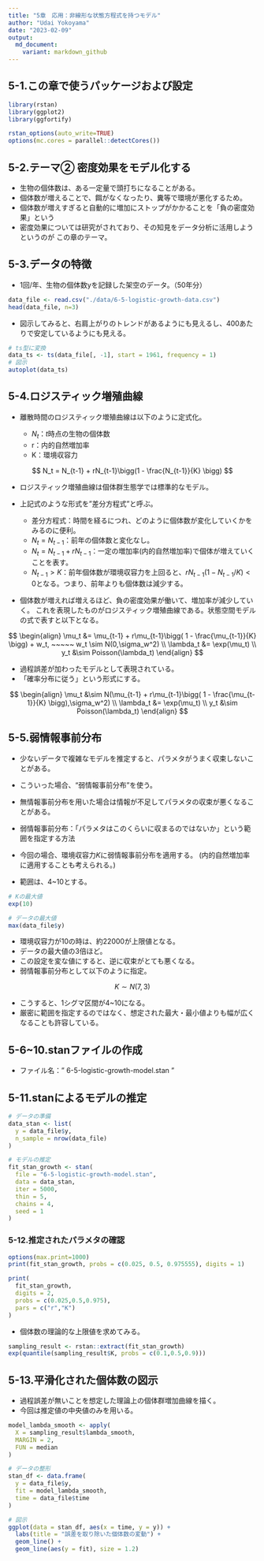 ```yaml
---
title: "5章　応用：非線形な状態方程式を持つモデル"
author: "Udai Yokoyama"
date: "2023-02-09"
output:
  md_document:
    variant: markdown_github
---
```


## 5-1.この章で使うパッケージおよび設定

```r
library(rstan)
library(ggplot2)
library(ggfortify)
```

```r
rstan_options(auto_write=TRUE)
options(mc.cores = parallel::detectCores())
```

## 5-2.テーマ② 密度効果をモデル化する

-   生物の個体数は、ある一定量で頭打ちになることがある。
-   個体数が増えることで、餌がなくなったり、糞等で環境が悪化するため。
-   個体数が増えすぎると自動的に増加にストップがかかることを「負の密度効果」という
-   密度効果については研究がされており、その知見をデータ分析に活用しようというのが この章のテーマ。

## 5-3.データの特徴

-   1回/年、生物の個体数yを記録した架空のデータ。（50年分）

```r
data_file <- read.csv("./data/6-5-logistic-growth-data.csv")
head(data_file, n=3)
```

-   図示してみると、右肩上がりのトレンドがあるようにも見えるし、400あたりで安定しているようにも見える。

```r
# ts型に変換
data_ts <- ts(data_file[, -1], start = 1961, frequency = 1)
# 図示
autoplot(data_ts)
```

## 5-4.ロジスティック増殖曲線

-   離散時間のロジスティック増殖曲線は以下のように定式化。

    - $N_t$：$t$時点の生物の個体数
    - r：内的自然増加率
    - K：環境収容力

$$
N_t = N_{t-1} + rN_{t-1}\bigg(1 - \frac{N_{t-1}}{K} \bigg)
$$

- ロジスティック増殖曲線は個体群生態学では標準的なモデル。
- 上記式のような形式を"差分方程式"と呼ぶ。

    - 差分方程式：時間を経るにつれ、どのように個体数が変化していくかをみるのに便利。
    - $N_t = N_{t-1}$：前年の個体数と変化なし。
    - $N_t = N_{t-1} + rN_{t-1}$：一定の増加率(内的自然増加率)で個体が増えていくことを表す。
    - $N_{t-1}>K$：前年個体数が環境収容力を上回ると、$rN_{t-1}(1-N_{t-1}/K)<0$となる。つまり、前年よりも個体数は減少する。

- 個体数が増えれば増えるほど、負の密度効果が働いて、増加率が減少していく。
  これを表現したものがロジスティック増殖曲線である。状態空間モデルの式で表すと以下となる。
  
$$
\begin{align}
\mu_t &= \mu_{t-1} + r\mu_{t-1}\bigg( 1 - \frac{\mu_{t-1}}{K} \bigg) + w_t, ~~~~~ w_t \sim N(0,\sigma_w^2) \\
\lambda_t &= \exp(\mu_t) \\
y_t &\sim Poisson(\lambda_t)
\end{align}
$$

- 過程誤差が加わったモデルとして表現されている。
- 「確率分布に従う」という形式にする。

$$
\begin{align}
\mu_t &\sim N(\mu_{t-1} + r\mu_{t-1}\bigg( 1 - \frac{\mu_{t-1}}{K} \bigg),\sigma_w^2) \\
\lambda_t &= \exp(\mu_t) \\
y_t &\sim Poisson(\lambda_t)
\end{align}
$$

## 5-5.弱情報事前分布

- 少ないデータで複雑なモデルを推定すると、パラメタがうまく収束しないことがある。
- こういった場合、"弱情報事前分布"を使う。
- 無情報事前分布を用いた場合は情報が不足してパラメタの収束が悪くなることがある。
- 弱情報事前分布：「パラメタはこのくらいに収まるのではないか」という範囲を指定する方法

- 今回の場合、環境収容力$K$に弱情報事前分布を適用する。
  (内的自然増加率に適用することも考えられる。)
  
- 範囲は、4~10とする。

```r
# Kの最大値
exp(10)

# データの最大値
max(data_file$y)
```

- 環境収容力が10の時は、約22000が上限値となる。
- データの最大値の3倍ほど。
- この設定を変な値にすると、逆に収束がとても悪くなる。
- 弱情報事前分布として以下のように指定。

$$
K \sim N(7,3)
$$

- こうすると、1シグマ区間が4~10になる。
- 厳密に範囲を指定するのではなく、想定された最大・最小値よりも幅が広くなることも許容している。

## 5-6~10.stanファイルの作成

- ファイル名：" 6-5-logistic-growth-model.stan "

## 5-11.stanによるモデルの推定

```r
# データの準備
data_stan <- list(
  y = data_file$y,
  n_sample = nrow(data_file)
)

# モデルの推定
fit_stan_growth <- stan(
  file = "6-5-logistic-growth-model.stan",
  data = data_stan,
  iter = 5000,
  thin = 5,
  chains = 4,
  seed = 1
)
```

### 5-12.推定されたパラメタの確認

```r
options(max.print=1000)
print(fit_stan_growth, probs = c(0.025, 0.5, 0.975555), digits = 1)
```

```r
print(
  fit_stan_growth,
  digits = 2,
  probs = c(0.025,0.5,0.975),
  pars = c("r","K")
)
```

- 個体数の理論的な上限値を求めてみる。

```r
sampling_result <- rstan::extract(fit_stan_growth)
exp(quantile(sampling_result$K, probs = c(0.1,0.5,0.9)))
```

## 5-13.平滑化された個体数の図示

- 過程誤差が無いことを想定した理論上の個体群増加曲線を描く。
- 今回は推定値の中央値のみを用いる。

```r
model_lambda_smooth <- apply(
  X = sampling_result$lambda_smooth,
  MARGIN = 2,
  FUN = median
)
```

```r
# データの整形
stan_df <- data.frame(
  y = data_file$y,
  fit = model_lambda_smooth,
  time = data_file$time
)

# 図示
ggplot(data = stan_df, aes(x = time, y = y)) +
  labs(title = "誤差を取り除いた個体数の変動") +
  geom_line() +
  geom_line(aes(y = fit), size = 1.2)
```

